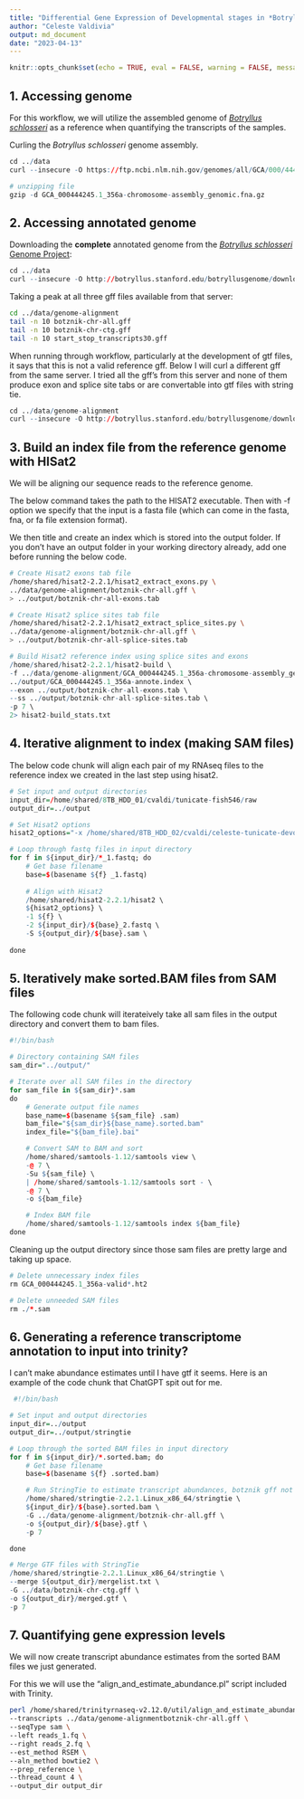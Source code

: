 ```yaml
---
title: "Differential Gene Expression of Developmental stages in *Botrylus schlosseri*"
author: "Celeste Valdivia"
output: md_document
date: "2023-04-13"
---
```


```r
knitr::opts_chunk$set(echo = TRUE, eval = FALSE, warning = FALSE, message = FALSE)
```

## 1. Accessing genome
For this workflow, we will utilize the assembled genome of [*Botryllus schlosseri*](https://elifesciences.org/articles/00569) as a reference when quantifying the transcripts of the samples.

Curling the *Botryllus schlosseri* genome assembly. 
```r
cd ../data
curl --insecure -O https://ftp.ncbi.nlm.nih.gov/genomes/all/GCA/000/444/245/GCA_000444245.1_356a-chromosome-assembly/GCA_000444245.1_356a-chromosome-assembly_genomic.fna.gz

# unzipping file
gzip -d GCA_000444245.1_356a-chromosome-assembly_genomic.fna.gz
```

## 2. Accessing annotated genome
Downloading the **complete** annotated genome from the [*Botryllus schlosseri* Genome Project](http://botryllus.stanford.edu/botryllusgenome/download/):
```r
cd ../data
curl --insecure -O http://botryllus.stanford.edu/botryllusgenome/download/botznik-chr-ctg.gff
```

Taking a peak at all three gff files available from that server:
```bash
cd ../data/genome-alignment
tail -n 10 botznik-chr-all.gff
tail -n 10 botznik-chr-ctg.gff
tail -n 10 start_stop_transcripts30.gff
```
When running through workflow, particularly at the development of gtf files, it says that this is not a valid reference gff. Below I will curl a different gff from the same server. I tried all the gff's from this server and none of them produce exon and splice site tabs or are convertable into gtf files with string tie.

```r
cd ../data/genome-alignment
curl --insecure -O http://botryllus.stanford.edu/botryllusgenome/download/botznik-chr-ctg.gff
```


## 3. Build an index file from the reference genome with HISat2
We will be aligning our sequence reads to the reference genome.

The below command takes the path to the HISAT2 executable.
Then with -f option we specify that the input is a fasta file (which can come in the fasta, fna, or fa file extension format).

We then title and create an index which is stored into the output folder. If you don't have an output folder in your working directory already, add one before running the below code.

```bash
# Create Hisat2 exons tab file
/home/shared/hisat2-2.2.1/hisat2_extract_exons.py \
../data/genome-alignment/botznik-chr-all.gff \
> ../output/botznik-chr-all-exons.tab

# Create Hisat2 splice sites tab file
/home/shared/hisat2-2.2.1/hisat2_extract_splice_sites.py \
../data/genome-alignment/botznik-chr-all.gff \
> ../output/botznik-chr-all-splice-sites.tab
```

```r
# Build Hisat2 reference index using splice sites and exons
/home/shared/hisat2-2.2.1/hisat2-build \
-f ../data/genome-alignment/GCA_000444245.1_356a-chromosome-assembly_genomic.fna \
../output/GCA_000444245.1_356a-annote.index \
--exon ../output/botznik-chr-all-exons.tab \
--ss ../output/botznik-chr-all-splice-sites.tab \
-p 7 \
2> hisat2-build_stats.txt
```

## 4. Iterative alignment to index (making SAM files)

The below code chunk will align each pair of my RNAseq files to the reference index we created in the last step using hisat2. 

```r
# Set input and output directories
input_dir=/home/shared/8TB_HDD_01/cvaldi/tunicate-fish546/raw
output_dir=../output

# Set Hisat2 options
hisat2_options="-x /home/shared/8TB_HDD_02/cvaldi/celeste-tunicate-devo/output/GCA_000444245.1_356a-annote.index --threads 7"

# Loop through fastq files in input directory
for f in ${input_dir}/*_1.fastq; do
    # Get base filename
    base=$(basename ${f} _1.fastq)
    
    # Align with Hisat2
    /home/shared/hisat2-2.2.1/hisat2 \
    ${hisat2_options} \
    -1 ${f} \
    -2 ${input_dir}/${base}_2.fastq \
    -S ${output_dir}/${base}.sam \
    
done

```




## 5. Iteratively make sorted.BAM files from SAM files 

The following code chunk will iterateively take all sam files in the output directory and convert them to bam files.
```r
#!/bin/bash

# Directory containing SAM files
sam_dir="../output/"

# Iterate over all SAM files in the directory
for sam_file in ${sam_dir}*.sam
do
    # Generate output file names
    base_name=$(basename ${sam_file} .sam)
    bam_file="${sam_dir}${base_name}.sorted.bam"
    index_file="${bam_file}.bai"

    # Convert SAM to BAM and sort
    /home/shared/samtools-1.12/samtools view \
    -@ 7 \
    -Su ${sam_file} \
    | /home/shared/samtools-1.12/samtools sort - \
    -@ 7 \
    -o ${bam_file}

    # Index BAM file
    /home/shared/samtools-1.12/samtools index ${bam_file}
done

```

Cleaning up the output directory since those sam files are pretty large and taking up space.
```r
# Delete unnecessary index files
rm GCA_000444245.1_356a-valid*.ht2

# Delete unneeded SAM files
rm ./*.sam
```

## 6. Generating a reference transcriptome annotation to input into trinity?
I can't make abundance estimates until I have gtf it seems. Here is an example of the code chunk that ChatGPT spit out for me. 

```r
 #!/bin/bash

# Set input and output directories
input_dir=../output
output_dir=../output/stringtie

# Loop through the sorted BAM files in input directory
for f in ${input_dir}/*.sorted.bam; do
    # Get base filename
    base=$(basename ${f} .sorted.bam)

    # Run StringTie to estimate transcript abundances, botznik gff not accepted as a valid reference transcript... :(
    /home/shared/stringtie-2.2.1.Linux_x86_64/stringtie \
    ${input_dir}/${base}.sorted.bam \
    -G ../data/genome-alignment/botznik-chr-all.gff \
    -o ${output_dir}/${base}.gtf \
    -p 7

done

# Merge GTF files with StringTie
/home/shared/stringtie-2.2.1.Linux_x86_64/stringtie \
--merge ${output_dir}/mergelist.txt \
-G ../data/botznik-chr-ctg.gff \
-o ${output_dir}/merged.gtf \
-p 7

```

## 7. Quantifying gene expression levels

We will now create transcript abundance estimates from the sorted BAM files we just generated.

For this we will use the "align_and_estimate_abundance.pl" script included with Trinity.


```bash
perl /home/shared/trinityrnaseq-v2.12.0/util/align_and_estimate_abundance.pl \
--transcripts ../data/genome-alignmentbotznik-chr-all.gff \
--seqType sam \
--left reads_1.fq \
--right reads_2.fq \
--est_method RSEM \
--aln_method bowtie2 \
--prep_reference \
--thread_count 4 \
--output_dir output_dir

```

